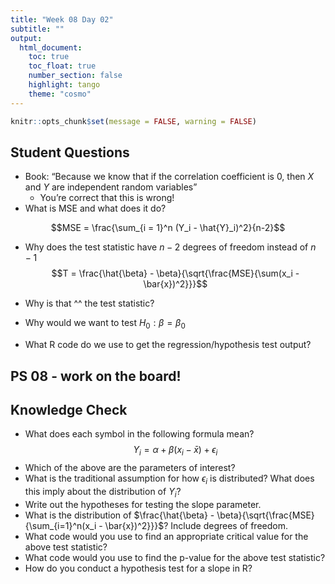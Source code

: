 ```yaml
---
title: "Week 08 Day 02"
subtitle: ""
output: 
  html_document:
    toc: true
    toc_float: true
    number_section: false
    highlight: tango
    theme: "cosmo"
---
```


```r
knitr::opts_chunk$set(message = FALSE, warning = FALSE)
```

## Student Questions

+ Book: "Because we know that if the correlation coefficient is 0, then $X$ and $Y$ are independent random variables"
    + You're correct that this is wrong! 
+ What is MSE and what does it do?

$$MSE = \frac{\sum_{i = 1}^n (Y_i - \hat{Y}_i)^2}{n-2}$$

+ Why does the test statistic have $n-2$ degrees of freedom instead of $n-1$
$$T = \frac{\hat{\beta} - \beta}{\sqrt{\frac{MSE}{\sum(x_i - \bar{x})^2}}}$$

+ Why is that ^^ the test statistic?
+ Why would we want to test $H_0: \beta = \beta_0$
+ What R code do we use to get the regression/hypothesis test output?

## PS 08 - work on the board!

## Knowledge Check

+ What does each symbol in the following formula mean? 
$$Y_i = \alpha + \beta(x_i - \bar{x}) + \epsilon_i$$
+ Which of the above are the parameters of interest?
+ What is the traditional assumption for how $\epsilon_i$ is distributed? What does this imply about the distribution of $Y_i$?
+ Write out the hypotheses for testing the slope parameter.
+ What is the distribution of $\frac{\hat{\beta} - \beta}{\sqrt{\frac{MSE}{\sum_{i=1}^n(x_i - \bar{x})^2}}}$? Include degrees of freedom.
+ What code would you use to find an appropriate critical value for the above test statistic?
+ What code would you use to find the p-value for the above test statistic?
+ How do you conduct a hypothesis test for a slope in R? 



